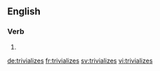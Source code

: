 
==English==

===Verb===
{{head|en}}

# {{en-third-person singular of|trivialize}}

[[de:trivializes]]
[[fr:trivializes]]
[[sv:trivializes]]
[[vi:trivializes]]